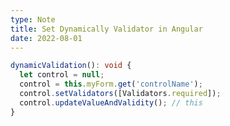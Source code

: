```yaml
---
type: Note
title: Set Dynamically Validator in Angular
date: 2022-08-01
---
```


```typescript
dynamicValidation(): void {
  let control = null;
  control = this.myForm.get('controlName');
  control.setValidators([Validators.required]);
  control.updateValueAndValidity(); // this
}
```
